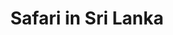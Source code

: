 ---
title: Safari in Sri Lanka
image: temples-anuradhapura-elephants-minneriya/images/thdk-9458.jpg
---